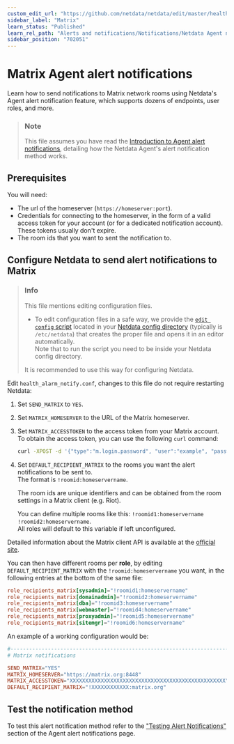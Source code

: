 ```yaml
---
custom_edit_url: "https://github.com/netdata/netdata/edit/master/health/notifications/matrix/README.md"
sidebar_label: "Matrix"
learn_status: "Published"
learn_rel_path: "Alerts and notifications/Notifications/Netdata Agent notifications"
sidebar_position: "702051"
---
```

# Matrix Agent alert notifications

Learn how to send notifications to Matrix network rooms using Netdata's Agent alert notification feature, which supports dozens of endpoints, user roles, and more.

> ### Note
>
> This file assumes you have read the [Introduction to Agent alert notifications](/docs/alerts-and-notifications/notifications/netdata-agent-notifications), detailing how the Netdata Agent's alert notification method works.

## Prerequisites

You will need:

- The url of the homeserver (`https://homeserver:port`).
- Credentials for connecting to the homeserver, in the form of a valid access token for your account (or for a dedicated notification account). These tokens usually don't expire.
- The room ids that you want to sent the notification to.

## Configure Netdata to send alert notifications to Matrix

> ### Info
>
> This file mentions editing configuration files.  
>
> - To edit configuration files in a safe way, we provide the [`edit config` script](/docs/typical-netdata-agent-configurations/configuration#use-edit-config-to-edit-configuration-files) located in your [Netdata config directory](/docs/typical-netdata-agent-configurations/configuration#the-netdata-config-directory) (typically is `/etc/netdata`) that creates the proper file and opens it in an editor automatically.  
> Note that to run the script you need to be inside your Netdata config directory.
>
> It is recommended to use this way for configuring Netdata.

Edit `health_alarm_notify.conf`, changes to this file do not require restarting Netdata:

1. Set `SEND_MATRIX` to `YES`.
2. Set `MATRIX_HOMESERVER` to the URL of the Matrix homeserver.
3. Set `MATRIX_ACCESSTOKEN` to the access token from your Matrix account.  
    To obtain the access token, you can use the following `curl` command:

    ```bash
    curl -XPOST -d '{"type":"m.login.password", "user":"example", "password":"wordpass"}' "https://homeserver:8448/_matrix/client/r0/login"
    ```

4. Set `DEFAULT_RECIPIENT_MATRIX` to the rooms you want the alert notifications to be sent to.  
    The format is `!roomid:homeservername`.  

    The room ids are unique identifiers and can be obtained from the room settings in a Matrix client (e.g. Riot).

    You can define multiple rooms like this: `!roomid1:homeservername !roomid2:homeservername`.  
    All roles will default to this variable if left unconfigured.

Detailed information about the Matrix client API is available at the [official site](https://matrix.org/docs/guides/client-server.html).

You can then have different rooms per **role**, by editing `DEFAULT_RECIPIENT_MATRIX` with the `!roomid:homeservername` you want, in the following entries at the bottom of the same file:

```conf
role_recipients_matrix[sysadmin]="!roomid1:homeservername"
role_recipients_matrix[domainadmin]="!roomid2:homeservername"
role_recipients_matrix[dba]="!roomid3:homeservername"
role_recipients_matrix[webmaster]="!roomid4:homeservername"
role_recipients_matrix[proxyadmin]="!roomid5:homeservername"
role_recipients_matrix[sitemgr]="!roomid6:homeservername"
```

An example of a working configuration would be:

```conf
#------------------------------------------------------------------------------
# Matrix notifications

SEND_MATRIX="YES"
MATRIX_HOMESERVER="https://matrix.org:8448"
MATRIX_ACCESSTOKEN="XXXXXXXXXXXXXXXXXXXXXXXXXXXXXXXXXXXXXXXXXXXXXXXXXX"
DEFAULT_RECIPIENT_MATRIX="!XXXXXXXXXXXX:matrix.org"
```

## Test the notification method

To test this alert notification method refer to the ["Testing Alert Notifications"](/docs/alerts-and-notifications/notifications/netdata-agent-notifications#testing-alert-notifications) section of the Agent alert notifications page.
